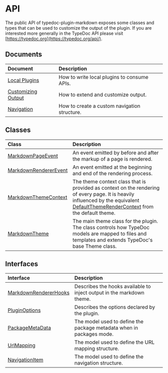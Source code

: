# API

The public API of typedoc-plugin-markdown exposes some classes and types that can be used to customize the output of the plugin.
If you are interested more generally in the TypeDoc API please visit [https://typedoc.org](https://typedoc.org/api/).

## Documents

| Document | Description |
| :------ | :------ |
| [Local Plugins](/api-docs/Document.Local-Plugins.mdx) | How to write local plugins to consume APIs. |
| [Customizing Output](/api-docs/Document.Customizing-Output.mdx) | How to extend and customize output. |
| [Navigation](/api-docs/Document.Navigation.mdx) | How to create a custom navigation structure. |

## Classes

| Class | Description |
| :------ | :------ |
| [MarkdownPageEvent](/api-docs/Class.MarkdownPageEvent.mdx) | An event emitted by before and after the markup of a page is rendered. |
| [MarkdownRendererEvent](/api-docs/Class.MarkdownRendererEvent.mdx) | An event emitted at the beginning and end of the rendering process. |
| [MarkdownThemeContext](/api-docs/Class.MarkdownThemeContext.mdx) | The theme context class that is provided as context on the rendering of every page. It is heavily influenced by the equivalent [DefaultThemeRenderContext](https://typedoc.org/api/classes/DefaultThemeRenderContext.html) from the default theme. |
| [MarkdownTheme](/api-docs/Class.MarkdownTheme.mdx) | The main theme class for the plugin. The class controls how TypeDoc models are mapped to files and templates and extends TypeDoc's base Theme class. |

## Interfaces

| Interface | Description |
| :------ | :------ |
| [MarkdownRendererHooks](/api-docs/Interface.MarkdownRendererHooks.mdx) | Describes the hooks available to inject output in the markdown theme. |
| [PluginOptions](/api-docs/Interface.PluginOptions.mdx) | Describes the options declared by the plugin. |
| [PackageMetaData](/api-docs/Interface.PackageMetaData.mdx) | The model used to define the package metadata when in packages mode. |
| [UrlMapping](/api-docs/Interface.UrlMapping.mdx) | The model used to define the URL mapping structure. |
| [NavigationItem](/api-docs/Interface.NavigationItem.mdx) | The model used to define the navigation structure. |
